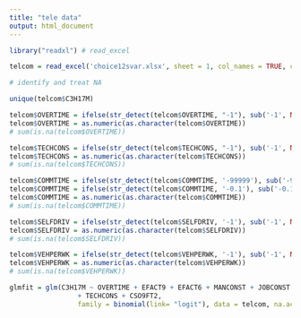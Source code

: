 ```yaml
---
title: "tele data"
output: html_document
---
```


```r
library("readxl") # read_excel
```

```r
telcom = read_excel('choice12svar.xlsx', sheet = 1, col_names = TRUE, col_types = NULL, skip = 0)
```

```r
# identify and treat NA

unique(telcom$C3H17M)

telcom$OVERTIME = ifelse(str_detect(telcom$OVERTIME, "-1"), sub('-1', NA, telcom$OVERTIME), telcom$OVERTIME)
telcom$OVERTIME = as.numeric(as.character(telcom$OVERTIME))
# sum(is.na(telcom$OVERTIME))

telcom$TECHCONS = ifelse(str_detect(telcom$TECHCONS, "-1"), sub('-1', NA, telcom$TECHCONS), telcom$TECHCONS)
telcom$TECHCONS = as.numeric(as.character(telcom$TECHCONS))
# sum(is.na(telcom$TECHCONS))

telcom$COMMTIME = ifelse(str_detect(telcom$COMMTIME, '-99999'), sub('-99999', NA, telcom$COMMTIME), telcom$COMMTIME)
telcom$COMMTIME = ifelse(str_detect(telcom$COMMTIME, '-0.1'), sub('-0.1', NA, telcom$COMMTIME), telcom$COMMTIME)
telcom$COMMTIME = as.numeric(as.character(telcom$COMMTIME))
# sum(is.na(telcom$COMMTIME))

telcom$SELFDRIV = ifelse(str_detect(telcom$SELFDRIV, '-1'), sub('-1', NA, telcom$SELFDRIV), telcom$SELFDRIV)
telcom$SELFDRIV = as.numeric(as.character(telcom$SELFDRIV))
# sum(is.na(telcom$SELFDRIV))

telcom$VEHPERWK = ifelse(str_detect(telcom$VEHPERWK, '-1'), sub('-1', NA, telcom$VEHPERWK), telcom$VEHPERWK)
telcom$VEHPERWK = as.numeric(as.character(telcom$VEHPERWK))
# sum(is.na(telcom$VEHPERWK))
```

```r
glmfit = glm(C3H17M ~ OVERTIME + EFACT9 + EFACT6 + MANCONST + JOBCONST
                 + TECHCONS + CSO9FT2, 
                 family = binomial(link= "logit"), data = telcom, na.action = na.omit)
```
